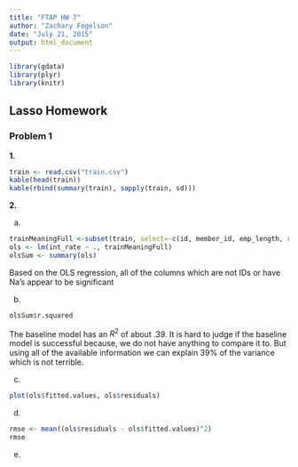 ```yaml
---
title: "FTAP HW 7"
author: "Zachary Fogelson"
date: "July 21, 2015"
output: html_document
---
```


```r
library(gdata)
library(plyr)
library(knitr)
```

## Lasso Homework

### Problem 1

**1.**
```r
train <- read.csv("train.csv")
kable(head(train))
kable(rbind(summary(train), sapply(train, sd)))
```

**2.**

a) 

```r
trainMeaningFull <-subset(train, select=-c(id, member_id, emp_length, revol_util))
ols <- lm(int_rate ~ ., trainMeaningFull)
olsSum <- summary(ols)
```

Based on the OLS regression, all of the columns which are not IDs or have Na's appear to be significant

b)

```r
olsSum$r.squared
```

The baseline model has an $R^2$ of about .39. It is hard to judge if the baseline model is successful because, we do not have anything to compare it to. But using all of the available information we can explain 39% of the variance which is not terrible.

c)

```r
plot(ols$fitted.values, ols$residuals)
```

d)

```r
rmse <- mean((ols$residuals - ols$fitted.values)^2)
rmse
```

e)
```r

```